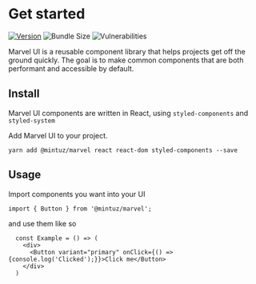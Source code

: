 
<Meta title="0. Marvel|1 Getting started" />

# Get started

[![Version](https://img.shields.io/npm/v/@mintuz/marvel)](https://www.npmjs.com/package/@mintuz/marvel)
![Bundle Size](https://img.shields.io/bundlephobia/minzip/@mintuz/marvel)
![Vulnerabilities](https://img.shields.io/snyk/vulnerabilities/npm/@mintuz/marvel)

Marvel UI is a reusable component library that helps projects get off the ground quickly. The goal is to make common components that are both performant and accessible by default.

## Install

Marvel UI components are written in React, using `styled-components` and `styled-system`

Add Marvel UI to your project.

`yarn add @mintuz/marvel react react-dom styled-components --save`

## Usage

Import components you want into your UI

`import { Button } from '@mintuz/marvel';`

and use them like so

```
  const Example = () => (
    <div>
      <Button variant="primary" onClick={() => {console.log('Clicked');}}>Click me</Button>
    </div>
  )
```
